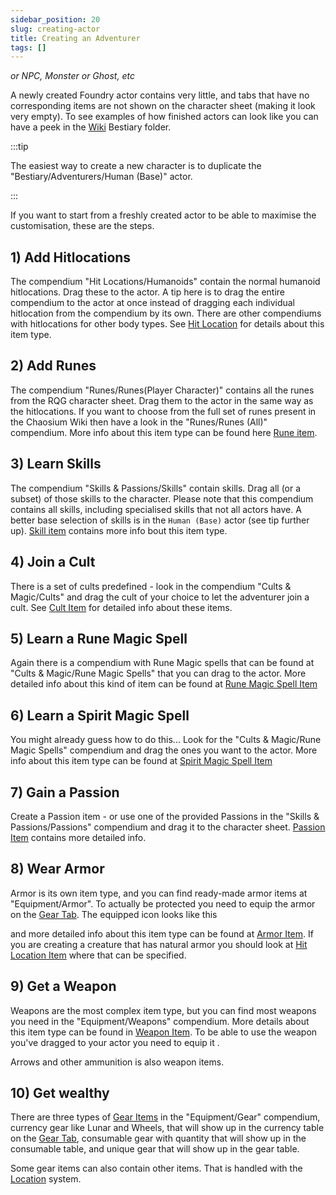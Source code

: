 ```yaml
---
sidebar_position: 20
slug: creating-actor
title: Creating an Adventurer
tags: []
---
```


_or NPC, Monster or Ghost, etc_

A newly created Foundry actor contains very little, and tabs that have no corresponding items are
not shown on the character sheet (making it look very empty). To see examples of how finished actors
can look like you can have a peek in the [Wiki](/wiki) Bestiary folder.

:::tip

The easiest way to create a new character is to duplicate the "Bestiary/Adventurers/Human (Base)"
actor.

:::

If you want to start from a freshly created actor to be able to maximise the customisation, these
are the steps.

## 1) Add Hitlocations

The compendium "Hit Locations/Humanoids" contain the normal humanoid hitlocations. Drag these to the
actor. A tip here is to drag the entire compendium to the actor at once instead of dragging each
individual hitlocation from the compendium by its own. There are other compendiums with hitlocations
for other body types. See [Hit Location](/rqg-system/items/hit-location) for details about this item
type.

## 2) Add Runes

The compendium "Runes/Runes(Player Character)" contains all the runes from the RQG character sheet.
Drag them to the actor in the same way as the hitlocations. If you want to choose from the full set
of runes present in the Chaosium Wiki then have a look in the "Runes/Runes (All)" compendium. More
info about this item type can be found here [Rune item](/rqg-system/items/rune).

## 3) Learn Skills

The compendium "Skills & Passions/Skills" contain skills. Drag all (or a subset) of those skills to
the character. Please note that this compendium contains all skills, including specialised skills
that not all actors have. A better base selection of skills is in the `Human (Base)` actor (see tip
further up). [Skill item](/rqg-system/items/skill) contains more info bout this item type.

## 4) Join a Cult

There is a set of cults predefined - look in the compendium "Cults & Magic/Cults" and drag the cult
of your choice to let the adventurer join a cult. See [Cult Item](/rqg-system/items/cult) for
detailed info about these items.

## 5) Learn a Rune Magic Spell

Again there is a compendium with Rune Magic spells that can be found at "Cults & Magic/Rune Magic
Spells" that you can drag to the actor. More detailed info about this kind of item can be found at
[Rune Magic Spell Item](/rqg-system/items/rune-magic)

## 6) Learn a Spirit Magic Spell

You might already guess how to do this... Look for the "Cults & Magic/Rune Magic Spells" compendium
and drag the ones you want to the actor. More info about this item type can be found at
[Spirit Magic Spell Item](/rqg-system/items/spirit-magic)

## 7) Gain a Passion

Create a Passion item - or use one of the provided Passions in the "Skills & Passions/Passions"
compendium and drag it to the character sheet. [Passion Item](/rqg-system/items/passion) contains
more detailed info.

## 8) Wear Armor

Armor is its own item type, and you can find ready-made armor items at "Equipment/Armor". To
actually be protected you need to equip the armor on the
[Gear Tab](/rqg-system/character-sheet/gear). The equipped icon looks like this

<LightInvertSvg src="/img/equipped.svg" width="18" /> and more detailed info about this item type can
be found at [Armor Item](/rqg-system/items/armor). If you are creating a creature that has natural armor
you should look at [Hit Location Item](/rqg-system/items/hit-location) where that can be specified.

## 9) Get a Weapon

Weapons are the most complex item type, but you can find most weapons you need in the
"Equipment/Weapons" compendium. More details about this item type can be found in
[Weapon Item](/rqg-system/items/weapon). To be able to use the weapon you've dragged to your actor
you need to equip it <LightInvertSvg src="/img/equipped.svg" width="18" />.

Arrows and other ammunition is also weapon items.

## 10) Get wealthy

There are three types of [Gear Items](/rqg-system/items/gear) in the "Equipment/Gear" compendium,
currency gear like Lunar and Wheels, that will show up in the currency table on the
[Gear Tab](/rqg-system/character-sheet/gear), consumable gear with quantity that will show up in the
consumable table, and unique gear that will show up in the gear table.

Some gear items can also contain other items. That is handled with the
[Location](/rqg-system/character-sheet/gear#Locations) system.
